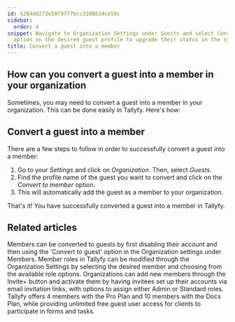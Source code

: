 ```yaml
---
id: 5284d8273e50f9777bcc3108634ce59c
sidebar:
  order: 4
snippet: Navigate to Organization Settings under Guests and select Convert to member
  option on the desired guest profile to upgrade their status in the system.
title: Convert a guest into a member
---
```


## How can you convert a guest into a member in your organization

Sometimes, you may need to convert a guest into a member in your organization. This can be done easily in Tallyfy. Here's how:

## Convert a guest into a member

There are a few steps to follow in order to successfully convert a guest into a member:

1. Go to your _Settings_ and click on _Organization_. Then, select _Guests_.
2. Find the profile name of the guest you want to convert and click on the _Convert to member_ option.
3. This will automatically add the guest as a member to your organization.

That's it! You have successfully converted a guest into a member in Tallyfy.


## Related articles
<CardGrid>
<LinkTitleCard header="<b>Members > Convert a member to a guest</b>" href="/products/pro/documenting/members/convert-member-to-guest/" > Members can be converted to guests by first disabling their account and then using the 'Convert to guest' option in the Organization settings under Members. </LinkTitleCard>
<LinkTitleCard header="<b>Members > Change the role of a member</b>" href="/products/pro/documenting/members/how-can-i-change-a-members-role-in-tallyfy/" > Member roles in Tallyfy can be modified through the Organization Settings by selecting the desired member and choosing from the available role options. </LinkTitleCard>
<LinkTitleCard header="<b>Members > Invite and activate members</b>" href="/products/pro/documenting/members/how-to-invite-and-activate-members-on-tallyfy/" > Organizations can add new members through the Invite+ button and activate them by having invitees set up their accounts via email invitation links, with options to assign either Admin or Standard roles. </LinkTitleCard>
<LinkTitleCard header="<b>Billing > Tallyfy's Account and Member Limits</b>" href="/products/pro/settings/billing/what-are-tallyfys-account-and-member-limits/" > Tallyfy offers 4 members with the Pro Plan and 10 members with the Docs Plan, while providing unlimited free guest user access for clients to participate in forms and tasks. </LinkTitleCard>
</CardGrid>